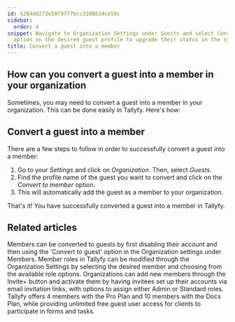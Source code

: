 ```yaml
---
id: 5284d8273e50f9777bcc3108634ce59c
sidebar:
  order: 4
snippet: Navigate to Organization Settings under Guests and select Convert to member
  option on the desired guest profile to upgrade their status in the system.
title: Convert a guest into a member
---
```


## How can you convert a guest into a member in your organization

Sometimes, you may need to convert a guest into a member in your organization. This can be done easily in Tallyfy. Here's how:

## Convert a guest into a member

There are a few steps to follow in order to successfully convert a guest into a member:

1. Go to your _Settings_ and click on _Organization_. Then, select _Guests_.
2. Find the profile name of the guest you want to convert and click on the _Convert to member_ option.
3. This will automatically add the guest as a member to your organization.

That's it! You have successfully converted a guest into a member in Tallyfy.


## Related articles
<CardGrid>
<LinkTitleCard header="<b>Members > Convert a member to a guest</b>" href="/products/pro/documenting/members/convert-member-to-guest/" > Members can be converted to guests by first disabling their account and then using the 'Convert to guest' option in the Organization settings under Members. </LinkTitleCard>
<LinkTitleCard header="<b>Members > Change the role of a member</b>" href="/products/pro/documenting/members/how-can-i-change-a-members-role-in-tallyfy/" > Member roles in Tallyfy can be modified through the Organization Settings by selecting the desired member and choosing from the available role options. </LinkTitleCard>
<LinkTitleCard header="<b>Members > Invite and activate members</b>" href="/products/pro/documenting/members/how-to-invite-and-activate-members-on-tallyfy/" > Organizations can add new members through the Invite+ button and activate them by having invitees set up their accounts via email invitation links, with options to assign either Admin or Standard roles. </LinkTitleCard>
<LinkTitleCard header="<b>Billing > Tallyfy's Account and Member Limits</b>" href="/products/pro/settings/billing/what-are-tallyfys-account-and-member-limits/" > Tallyfy offers 4 members with the Pro Plan and 10 members with the Docs Plan, while providing unlimited free guest user access for clients to participate in forms and tasks. </LinkTitleCard>
</CardGrid>